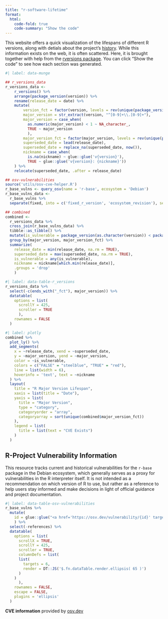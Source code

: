```yaml
---
title: "r-software-lifetime"
format:
  html:
    code-fold: true
    code-summary: "Show the code"
---
```


This website offers a quick visualization of the lifespans of different R versions, along with detials about the project's [history](r-news.qmd). While this information exists on the web, it is often scattered. Here, it is brought together with help from the [rversions package](https://cran.r-project.org/package=rversions). You can click "Show the code" to see how each section was generated.

```r
#| label: data-munge

## r_versions_data
r_versions_data <-
    r_versions() %>% 
    arrange(package_version(version)) %>% 
    rename(release_date = date) %>% 
    mutate(
        version_fct = factor(version, levels = rev(unique(package_version(version)))),
        major_version = str_extract(version, "^[0-9]+\\.[0-9]+"),
        major_version = case_when(
          as.numeric(major_version) < 1 ~ NA_character_, 
          TRUE ~ major_version
          ),
        major_version_fct = factor(major_version, levels = rev(unique(package_version(major_version)))), 
        superseded_date = lead(release_date),
        superseded_date = replace_na(superseded_date, now()),
        nickname = case_when(
          is.na(nickname) ~ glue::glue('v{version}'), 
          TRUE ~ glue::glue('v{version}: {nickname}'))
    ) %>% 
    relocate(superseded_date, .after = release_date)

## osv-vulnerabilities
source('utils/osv-cve-helper.R')
r_base_vulns <- query_osv(name = 'r-base', ecosystem = 'Debian')
r_base_vulns_data <- 
  r_base_vulns %>% 
  separate(fixed, into = c('fixed_r_version', 'ecosystem_revision'), sep = '-')

## combined
combined <- 
  r_versions_data %>% 
  cross_join(r_base_vulns_data) %>% 
  tibble::as_tibble() %>% 
  mutate(is_vulnerable = package_version(as.character(version)) < package_version(fixed_r_version)) %>% 
  group_by(major_version, major_version_fct) %>% 
  summarize(
    release_date = min(release_date, na.rm = TRUE),
    superseded_date = max(superseded_date, na.rm = TRUE),
    is_vulnerable = any(is_vulnerable), 
    nickname = nickname[which.min(release_date)],
    .groups = 'drop'
    )
```

```r
#| label: data-table-r_versions
r_versions_data %>% 
  select(-c(ends_with("_fct"), major_version)) %>% 
  datatable(
    options = list(
      scrollY = 425,
      scroller = TRUE
      ), 
    rownames = FALSE
  )
```

```r
#| label: plotly
combined %>%  
  plot_ly() %>% 
  add_segments(
    x = ~release_date, xend = ~superseded_date, 
    y = ~major_version, yend = ~major_version,
    color = ~is_vulnerable,
    colors = c("FALSE" = "steelblue", "TRUE" = "red"),
    line = list(width = 6),
    hoverinfo = 'text', text = ~nickname
  ) %>% 
  layout(
    title = "R Major Version Lifespan",
    xaxis = list(title = "Date"),
    yaxis = list(
      title = "Major Version",
      type = "category",
      categoryorder = "array",
      categoryarray = sort(unique(combined$major_version_fct))
    ),
    legend = list(
      title = list(text = "CVE Exists")
    )
  )
```

## R-Project Vulnerability Information

This resource tracks current and historical vulnerabilities for the `r-base` package in the Debian ecosystem, which generally serves as a proxy for vulnerabilities in the R interpreter itself. It is not intended as a recommendation on which version of R to use, but rather as a reference to help users stay informed and make decisions in light of official guidance and project documentation.


```r
#| label: data-table-osv-vulnerabilities
r_base_vulns %>% 
  mutate(
    id = glue::glue("<a href='https://osv.dev/vulnerability/{id}' target='_blank'>{id}</a>")
    ) %>% 
  select(-references) %>% 
  datatable(
    options = list(
      scrollX = TRUE,
      scrollY = 425,
      scroller = TRUE,
      columnDefs = list(
      list(
        targets = 6,
        render = DT::JS('$.fn.dataTable.render.ellipsis( 65 )')
      )
    )
      ), 
    rownames = FALSE,
    escape = FALSE,
    plugins = 'ellipsis'
  )
```

**CVE information** provided by [osv.dev](https://osv.dev/)
